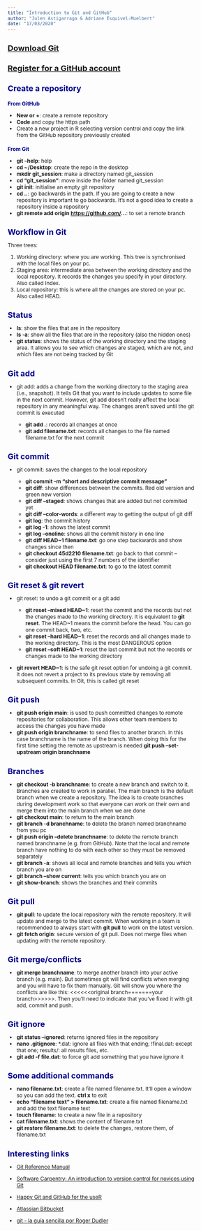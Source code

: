 ```yaml
---
title: "Introduction to Git and GitHub"
author: "Julen Astigarraga & Adriane Esquivel-Muelbert"
date: "17/03/2020"
---
```


```{=html}
<style type="text/css">

body{ /* Normal  */
      font-size: 12px;
  }
h1.title {
  font-size: 28px;
  color: DarkRed;
}
h1 { /* Header 1 */
  font-size: 18px;
  color: DarkBlue;
}
h2 { /* Header 2 */
  font-size: 12px;
  color: DarkBlue;
}
</style>
```
# [Download Git](https://git-scm.com/downloads)

# [Register for a GitHub account](https://github.com)

# Create a repository

## From GitHub

-   **New or +**: create a remote repository
-   **Code** and copy the https path
-   Create a new project in R selecting version control and copy the link from the GitHub repository previously created

## From Git

-   **git --help**: help
-   **cd \~/Desktop**: create the repo in the desktop
-   **mkdir git_session**: make a directory named git_session
-   **cd "git_session"**: move inside the folder named git_session
-   **git init**: initialise an empty git repository
-   **cd ..**: go backwards in the path. If you are going to create a new repository is important to go backwards. It's not a good idea to create a repository inside a repository
-   **git remote add origin <https://github.com/>...**: to set a remote branch

# Workflow in Git

Three trees:

1.  Working directory: where you are working. This tree is synchronised with the local files on your pc.
2.  Staging area: intermediate area between the working directory and the local repository. It records the changes you specify in your directory. Also called Index.
3.  Local repository: this is where all the changes are stored on your pc. Also called HEAD.

# Status

-   **ls**: show the files that are in the repository
-   **ls -a**: show all the files that are in the repository (also the hidden ones)
-   **git status**: shows the status of the working directory and the staging area. It allows you to see which changes are staged, which are not, and which files are not being tracked by Git

# Git add

-   git add: adds a change from the working directory to the staging area (i.e., snapshot). It tells Git that you want to include updates to some file in the next commit. However, git add doesn't really affect the local repository in any meaningful way. The changes aren't saved until the git commit is executed

    -   **git add .**: records all changes at once
    -   **git add filename.txt**: records all changes to the file named filename.txt for the next commit

# Git commit

-   git commit: saves the changes to the local repository

    -   **git commit -m "short and descriptive commit message"**
    -   **git diff**: show differences between the commits. Red old version and green new version
    -   **git diff --staged**: shows changes that are added but not commited yet
    -   **git diff --color-words**: a different way to getting the output of git diff
    -   **git log**: the commit history
    -   **git log -1**: shows the latest commit
    -   **git log --oneline**: shows all the commit history in one line
    -   **git diff HEAD\~1 filename.txt**: go one step backwards and show changes since then
    -   **git checkout 45d2210 filename.txt**: go back to that commit -- consider just using the first 7 numbers of the identifier
    -   **git checkout HEAD filename.txt**: to go to the latest commit

# Git reset & git revert

-   git reset: to undo a git commit or a git add

    -   **git reset --mixed HEAD\~1**: reset the commit and the records but not the changes made to the working directory. It is equivalent to **git reset**. The HEAD\~1 means the commit before the head. You can go one commit back, two, etc.
    -   **git reset --hard HEAD\~1**: reset the records and all changes made to the working directory. This is the most DANGEROUS option
    -   **git reset --soft HEAD\~1**: reset the last commit but not the records or changes made to the working directory

-   **git revert HEAD\~1**: is the safe git reset option for undoing a git commit. It does not revert a project to its previous state by removing all subsequent commits. In Git, this is called git reset

# Git push

-   **git push origin main**: is used to push committed changes to remote repositories for collaboration. This allows other team members to access the changes you have made
-   **git push origin branchname**: to send files to another branch. In this case branchname is the name of the branch. When doing this for the first time setting the remote as upstream is needed **git push --set-upstream origin branchname**

# Branches

-   **git checkout -b branchname**: to create a new branch and switch to it. Branches are created to work in parallel. The main branch is the default branch when we create a repository. The idea is to create branches during development work so that everyone can work on their own and merge them into the main branch when we are done
-   **git checkout main**: to return to the main branch
-   **git branch -d branchname**: to delete the branch named branchname from you pc
-   **git push origin --delete branchname**: to delete the remote branch named branchname (e.g. from GitHub). Note that the local and remote branch have nothing to do with each other so they must be removed separately
-   **git branch -a**: shows all local and remote branches and tells you which branch you are on
-   **git branch --show current**: tells you which branch you are on
-   **git show-branch**: shows the branches and their commits

# Git pull

-   **git pull**: to update the local repository with the remote repository. It will update and merge to the latest commit. When working in a team is recommended to always start with **git pull** to work on the latest version.
-   **git fetch origin**: secure version of git pull. Does not merge files when updating with the remote repository.

# Git merge/conflicts

-   **git merge branchname**: to merge another branch into your active branch (e.g. main). But sometimes git will find conflicts when merging and you will have to fix them manually. Git will show you where the conflicts are like this: \<\<\<\<\<\<original branch=======your branch\>\>\>\>\>\>. Then you'll need to indicate that you've fixed it with git add, commit and push.

# Git ignore

-   **git status --ignored**: returns ignored files in the repository
-   **nano .gitignore**: \*.dat: ignore all files with that ending; !final.dat: except that one; results/: all results files, etc.
-   **git add -f file.dat**: to force git add something that you have ignore it

# Some additional commands

-   **nano filename.txt**: create a file named filename.txt. It'll open a window so you can add the text. **ctrl x** to exit
-   **echo "filename text" \> filename.txt**: create a file named filename.txt and add the text filename text
-   **touch filename**: to create a new file in a repository
-   **cat filename.txt**: shows the content of filename.txt
-   **git restore filename.txt**: to delete the changes, restore them, of filename.txt

# Interesting links

-   [Git Reference Manual](https://git-scm.com/docs)

-   [Software Carpentry: An introduction to version control for novices using Git](http://swcarpentry.github.io/git-novice/)

-   [Happy Git and GitHub for the useR](https://happygitwithr.com/)

-   [Atlassian Bitbucket](https://www.atlassian.com/git/tutorials)

-   [git - la guía sencilla por Roger Dudler](https://rogerdudler.github.io/git-guide/index.es.html)
